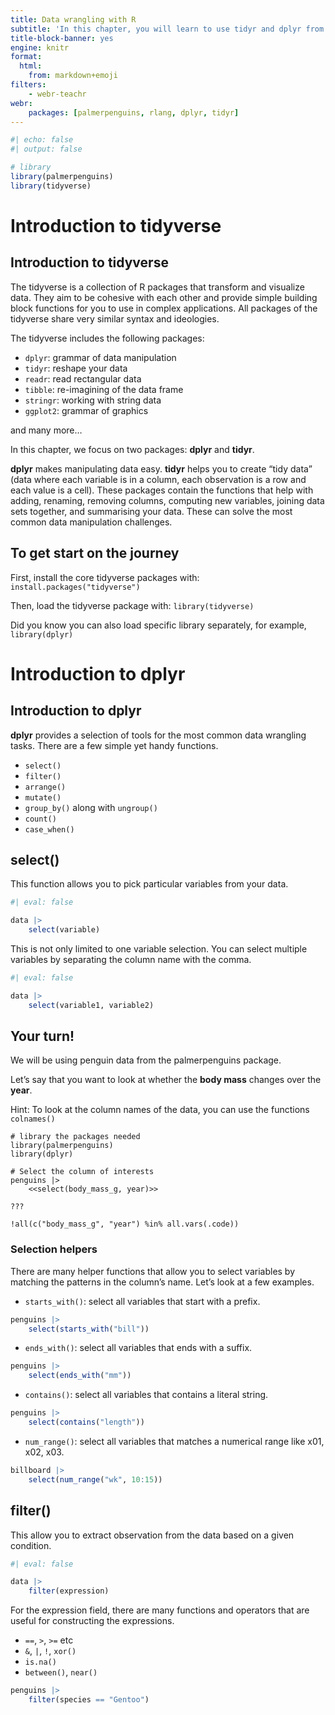 ```yaml
---
title: Data wrangling with R
subtitle: 'In this chapter, you will learn to use tidyr and dplyr from the tidyverse in R for tidying your data set and data maniplulation.'
title-block-banner: yes
engine: knitr
format:
  html:
    from: markdown+emoji
filters:
    - webr-teachr
webr:
    packages: [palmerpenguins, rlang, dplyr, tidyr]
---
```


```r
#| echo: false
#| output: false

# library
library(palmerpenguins)
library(tidyverse)
```

# Introduction to tidyverse

## Introduction to tidyverse

The tidyverse is a collection of R packages that transform and visualize data. They aim to be cohesive with each other and provide simple building block functions for you to use in complex applications. All packages of the tidyverse share very similar syntax and ideologies.

The tidyverse includes the following packages:

* `dplyr`: grammar of data manipulation
* `tidyr`: reshape your data
* `readr`: read rectangular data
* `tibble`: re-imagining of the data frame
* `stringr`: working with string data
* `ggplot2`: grammar of graphics

and many more...

In this chapter, we focus on two packages: **dplyr** and **tidyr**.

**dplyr** makes manipulating data easy. **tidyr** helps you to create "tidy data" (data where each variable is in a column, each observation is a row and each value is a cell). These packages contain the functions that help with adding, renaming, removing columns, computing new variables, joining data sets together, and summarising your data. These can solve the most common data manipulation challenges.


::: {.callout-caution}
## To get start on the journey

First, install the core tidyverse packages with: `install.packages("tidyverse")`

Then, load the tidyverse package with: `library(tidyverse)`
:::

::: {.callout-tip}
Did you know you can also load specific library separately, for example, `library(dplyr)`
:::

# Introduction to dplyr

## Introduction to dplyr

**dplyr** provides a selection of tools for the most common data wrangling tasks. There are a few simple yet handy functions.

* `select()`
* `filter()`
* `arrange()`
* `mutate()`
* `group_by()` along with `ungroup()`
* `count()`
* `case_when()`


## select()

This function allows you to pick particular variables from your data.

```r
#| eval: false

data |>
    select(variable)
```

This is not only limited to one variable selection. You can select multiple variables by separating the column name with the comma.

```r
#| eval: false

data |>
    select(variable1, variable2)
```

::: {.callout-caution}
## Your turn!
We will be using penguin data from the palmerpenguins package.

Let's say that you want to look at whether the **body mass** changes over the **year**.

Hint: To look at the column names of the data, you can use the functions `colnames()`
:::

```webr-teachr
# library the packages needed
library(palmerpenguins)
library(dplyr)

# Select the column of interests
penguins |>
    <<select(body_mass_g, year)>>

???

!all(c("body_mass_g", "year") %in% all.vars(.code))
```

### Selection helpers

There are many helper functions that allow you to select variables by matching the patterns in the column's name. Let's look at a few examples.

* `starts_with()`: select all variables that start with a prefix.

```r
penguins |>
    select(starts_with("bill"))
```

* `ends_with()`: select all variables that ends with a suffix.

```r
penguins |>
    select(ends_with("mm"))
```

* `contains()`: select all variables that contains a literal string.

```r
penguins |>
    select(contains("length"))
```

* `num_range()`: select all variables that matches a numerical range like x01, x02, x03.

```r
billboard |> 
    select(num_range("wk", 10:15))
```


## filter()

This allow you to extract observation from the data based on a given condition.

```r
#| eval: false

data |>
    filter(expression)
```

For the expression field, there are many functions and operators that are useful for constructing the expressions.

* `==`, `>`, `>=` etc
* `&`, `|`, `!`, `xor()`
* `is.na()`
* `between()`, `near()`

```r
penguins |>
    filter(species == "Gentoo")
```






